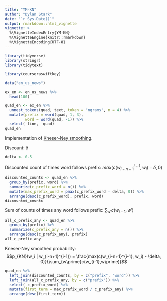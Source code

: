 ```yaml
---
title: "YM-KN"
author: "Dylan Stark"
date: "`r Sys.Date()`"
output: rmarkdown::html_vignette
vignette: >
  %\VignetteIndexEntry{YM-KN}
  %\VignetteEngine{knitr::rmarkdown}
  %\VignetteEncoding{UTF-8}
---
```


```r
library(tidyverse)
library(stringr)
library(tidytext)

library(courseraswiftkey)
```

```r
data("en_us_news")

ex_en <- en_us_news %>%
  head(100)

quad_en <- ex_en %>%
  unnest_tokens(quad, text, token = "ngrams", n = 4) %>%
  mutate(prefix = word(quad, 1, 3),
         word = word(quad, -1)) %>%
  select(-line, -quad)
quad_en
```

Implementation of [Kneser-Ney smoothing](https://en.wikipedia.org/wiki/Kneser%E2%80%93Ney_smoothing).

Discount: $\delta$

```r
delta <- 0.5
```

Discounted count of times word follows prefix: $max(c(w_{i-n+1}^{i-1}, w_i) - \delta, 0)$

```r
discounted_counts <- quad_en %>%
  group_by(prefix, word) %>%
  summarize(c_prefix_word = n()) %>%
  mutate(max_prefix_word = pmax(c_prefix_word - delta, 0)) %>%
  arrange(desc(c_prefix_word), prefix, word)
discounted_counts
```

Sum of counts of times any word follows prefix: $\sum_{w\prime}c(w_{i-1},w\prime)$

```r
all_c_prefix_any <- quad_en %>%
  group_by(prefix) %>%
  summarize(c_prefix_any = n()) %>%
  arrange(desc(c_prefix_any), prefix)
all_c_prefix_any
```

Kneser-Ney smoothed probability: $$p_{KN}(w_i | w_{i-n+1}^{i-1}) = \frac{max(c(w_{i-n+1}^{i-1}, w_i) - \delta, 0)}{\sum_{w\prime}c(w_{i-1},w\prime)}$$

```r
quad_en %>%
  left_join(discounted_counts, by = c("prefix", "word")) %>%
  left_join(all_c_prefix_any, by = c("prefix")) %>%
  select(-c_prefix_word) %>%
  mutate(first_term = max_prefix_word / c_prefix_any) %>%
  arrange(desc(first_term))
```


